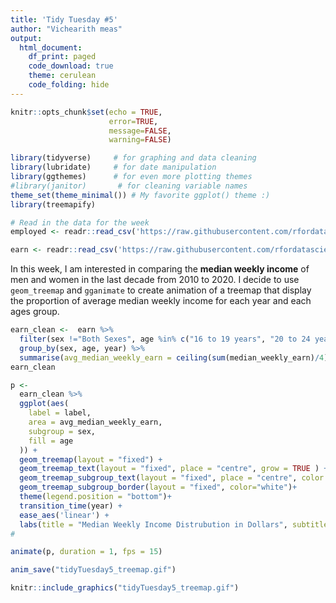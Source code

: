 ```yaml
---
title: 'Tidy Tuesday #5'
author: "Vichearith meas"
output: 
  html_document:
    df_print: paged
    code_download: true
    theme: cerulean
    code_folding: hide
---
```


```r
knitr::opts_chunk$set(echo = TRUE, 
                      error=TRUE, 
                      message=FALSE, 
                      warning=FALSE)
```


```r
library(tidyverse)     # for graphing and data cleaning
library(lubridate)     # for date manipulation
library(ggthemes)      # for even more plotting themes
#library(janitor)       # for cleaning variable names
theme_set(theme_minimal()) # My favorite ggplot() theme :)
library(treemapify)
```

```r
# Read in the data for the week
employed <- readr::read_csv('https://raw.githubusercontent.com/rfordatascience/tidytuesday/master/data/2021/2021-02-23/employed.csv')

earn <- readr::read_csv('https://raw.githubusercontent.com/rfordatascience/tidytuesday/master/data/2021/2021-02-23/earn.csv')


```
In this week, I am interested in comparing the __median weekly income__ of men and women in the last decade from 2010 to 2020. I decide to use `geom_treemap` and `gganimate` to create animation of a treemap that display the proportion of average median weekly income for each year and each ages group. 
```r
earn_clean <-  earn %>% 
  filter(sex !="Both Sexes", age %in% c("16 to 19 years", "20 to 24 years", "25 to 34 years", "35 to 44 years", "45 to 54 years","55 to 64 years", "65 years and over")) %>% 
  group_by(sex, age, year) %>% 
  summarise(avg_median_weekly_earn = ceiling(sum(median_weekly_earn)/4), label = paste( avg_median_weekly_earn ))
earn_clean
```


```r
p <-
  earn_clean %>% 
  ggplot(aes(
    label = label,
    area = avg_median_weekly_earn,
    subgroup = sex,
    fill = age
  )) +
  geom_treemap(layout = "fixed") +
  geom_treemap_text(layout = "fixed", place = "centre", grow = TRUE ) +
  geom_treemap_subgroup_text(layout = "fixed", place = "centre", color = "white") +
  geom_treemap_subgroup_border(layout = "fixed", color="white")+
  theme(legend.position = "bottom")+
  transition_time(year) +
  ease_aes('linear') +
  labs(title = "Median Weekly Income Distrubution in Dollars", subtitle = "Year: {round(frame_time,0)}", caption = " by Vichearith Meas", fill="Age Groups")
#
```


```r
animate(p, duration = 1, fps = 15)
```


```r
anim_save("tidyTuesday5_treemap.gif")
```

```r
knitr::include_graphics("tidyTuesday5_treemap.gif")
```


